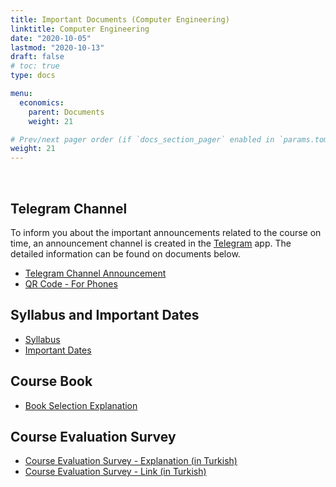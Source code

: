 ```yaml
---
title: Important Documents (Computer Engineering)
linktitle: Computer Engineering
date: "2020-10-05"
lastmod: "2020-10-13"
draft: false
# toc: true
type: docs

menu:
  economics:
    parent: Documents
    weight: 21

# Prev/next pager order (if `docs_section_pager` enabled in `params.toml`)
weight: 21
---
```


<br>

## Telegram Channel
To inform you about the important announcements related to the course on time, an announcement channel is created in the [Telegram](https://telegram.org/) app. The detailed information can be found on documents below.  

- [Telegram Channel Announcement](`r paste0(economics.path, "CE/Economics_Telegram Channel Announcement_Info.pdf")`)
- [QR Code - For Phones](`r paste0(economics.path, "CE/Economics_Telegram Channel Announcement_Flyer.pdf")`)

## Syllabus and Important Dates
- [Syllabus](`r paste0(economics.path, "CE/Economics - Syllabus (Kara).pdf")`)
- [Important Dates](`r paste0(economics.path, "CE/Economics - Important Dates (Kara).pdf")`)

## Course Book
- [Book Selection Explanation](`r paste0(economics.path, "Economics_Book Selection Explanation.pdf")`)

## Course Evaluation Survey
- [Course Evaluation Survey - Explanation (in Turkish)](`r paste0(economics.path, "CE/Economics_Course Evaluation Survey.pdf")`)
- [Course Evaluation Survey - Link (in Turkish)](https://forms.gle/ZfxYYKNxbVcyLaQB8)
